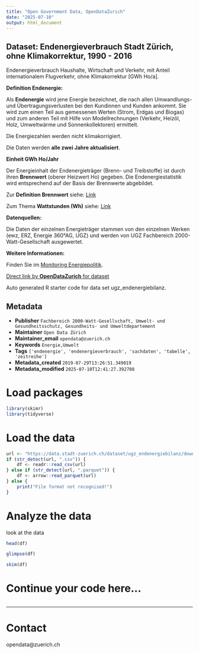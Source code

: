 ```yaml
---
title: "Open Government Data, OpenDataZurich"
date: "2025-07-10"
output: html_document
---
```


## Dataset: Endenergieverbrauch Stadt Zürich, ohne Klimakorrektur, 1990 - 2016


Endenergieverbrauch Haushalte, Wirtschaft und Verkehr, mit Anteil internationalem Flugverkehr, ohne Klimakorrektur [GWh Ho/a].


**Definition Endenergie:**


Als **Endenergie** wird jene Energie bezeichnet, die nach allen Umwandlungs- und Übertragungsverlusten bei den Kundinnen und Kunden ankommt.
Sie wird zum einen Teil aus gemessenen Werten (Strom, Erdgas und Biogas) und zum anderen Teil mit Hilfe von Modellrechnungen (Verkehr, Heizöl, Holz, Umweltwärme und Sonnenkollektoren) ermittelt. 

Die Energiezahlen werden nicht klimakorrigiert. 

Die Daten werden **alle zwei Jahre aktualisiert**.


[]()

**Einheit GWh Ho/Jahr**


Der Energieinhalt der Endenergieträger (Brenn- und Treibstoffe) ist durch ihren **Brennwert** (oberer Heizwert Ho) gegeben. Die Endenergiestatistik wird entsprechend auf der Basis der Brennwerte abgebildet. 

Zur **Definition Brennwert** siehe: 
[Link](https://de.wikipedia.org/wiki/Brennwert)

Zum Thema **Wattstunden (Wh)** siehe: 
[Link](https://de.wikipedia.org/wiki/Wattstunde)



[]()

**Datenquellen:**


Die Daten der einzelnen Energieträger stammen von den einzelnen Werken (ewz, ERZ, Energie 360°AG, UGZ) und werden von UGZ Fachbereich 2000-Watt-Gesellschaft ausgewertet.


[]()

**Weitere Informationen:**


Finden Sie im [Monitoring Energiepolitik](https://www.stadt-zuerich.ch/de/umwelt-und-energie/energie/planung-strategien/monitoring.html).


[]()



[Direct link by **OpenDataZurich** for dataset](https://data.stadt-zuerich.ch/dataset/ugz_endenergiebilanz)

Auto generated R starter code for data set ugz_endenergiebilanz.

## Metadata

- **Publisher** `Fachbereich 2000-Watt-Gesellschaft, Umwelt- und Gesundheitsschutz, Gesundheits- und Umweltdepartement`
- **Maintainer** `Open Data Zürich`
- **Maintainer_email** `opendata@zuerich.ch`
- **Keywords** `Energie,Umwelt`
- **Tags** `['endenergie', 'endenergieverbrauch', 'sachdaten', 'tabelle', 'zeitreihe']`
- **Metadata_created** `2019-07-29T13:26:51.349019`
- **Metadata_modified** `2025-07-10T12:41:27.392708`


# Load packages

```r
library(skimr)
library(tidyverse)
```

# Load the data

```r
url <- "https://data.stadt-zuerich.ch/dataset/ugz_endenergiebilanz/download/ugz_endenergiebilanz.csv"
if (str_detect(url, ".csv")) {
    df <- readr::read_csv(url)
} else if (str_detect(url, ".parquet")) {
    df <- arrow::read_parquet(url)
} else {
    print("File format not recognised!")
}
```

# Analyze the data

look at the data
```r
head(df)
```

```r
glimpse(df)
```

```r
skim(df)
```

# Continue your code here...

```r

```

------------------------------------------------------------------------

# Contact

opendata@zuerich.ch
